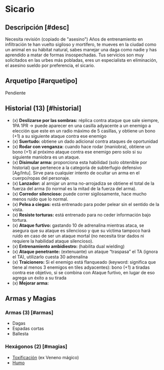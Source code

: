 
# Sicario

<Bleed>
  <Screenshot src={assasinPic} alt="placeholder" full />
</Bleed>

## Descripción [#desc]

<Callout type="warning" emoji="🔎">
  Necesita revisión (copiado de "asesino")
</Callout>
Años de entrenamiento en infiltración te han vuelto sigiloso y mortífero, te mueves
en la ciudad como un animal en su hábitat natural, sabes manejar una daga como nadie
y has aprendido a matar de formas insospechadas. Tus servicios son muy solicitados
en las urbes más pobladas, eres un especialista en eliminación, el asesino sueldo
por preferencia, el sicario.

## Arquetipo [#arquetipo]

<Callout type="warning" emoji="🔎">
  Pendiente
</Callout>

## Historial (13) [#historial]

- (x) **Deslizarse por las sombras:** réplica contra ataque que sale siempre, 1PA 1PR -> puede aparecer en una casilla adyacente a un enemigo a elección que este en un radio máximo de 5 casillas, y obtiene un bono (+1) a su siguiente ataque contra ese enemigo
- (x) **Suertudo:** obtiene un dado adicional contra ataques de oportunidad
- (x) **Rodar con venganza:** cuando hace rodar (maniobra), obtiene un bono (+1) al próximo ataque contra ese enemigo pero solo si su siguiente maniobra es un ataque.
- (x) **Disimular arma:** proporciona esta habilidad (solo obtenible por historial) que pertenece a la categoría de subterfugio defensivo [Ag/Intu]. Sirve para cualquier intento de ocultar un arma en el cuerpo/ropas del personaje.
- (x) **Lanzador:** al arrojar un arma no-arrojadiza se obtiene el total de la fuerza del arma (lo normal es la mitad de la fuerza del arma).
- (x) **Corredor silencioso:** puede correr sigilosamente, hace mucho menos ruido que lo normal.
- (x) **Pelea a ciegas:** está entrenado para poder pelear sin el sentido de la vista.
- (x) **Resiste torturas:** está entrenado para no ceder información bajo tortura.
- (x) **Ataque furtivo:** gastando 10 de adrenalina mientras ataca, se asegura que su ataque es silencioso y que su víctima tampoco hará ruido en caso de ser un ataque mortal (no necesita tirar dados ni requiere la habilidad ataque silencioso).
- (x) **Entrenamiento ambidiestro:** (habilita dual wielding)
- (x) **Ataque penetrante:** (extenuante) un ataque “traspasa” el TA (ignora el TA), utilizarlo cuesta 30 adrenalina
- (x) **Traicionero:** Si el enemigo está flanqueado (keyword: significa que tiene al menos 3 enemigos en tiles adyacentes): bono (+1) a tiradas contra ese objetivo, si se combina con Ataque furtivo, en lugar de eso agrega un éxito a su tirada
- (x) **Mejorar arma:**

## Armas y Magias

### Armas (3) [#armas]

- Dagas
- Espadas cortas
- Ballesta

### Hexágonos (2) [#magias]

- [Toxificación](/docs/list-hexagons/e15) (ex Veneno mágico)
- [Humo](/docs/list-hexagons/e01L2)

